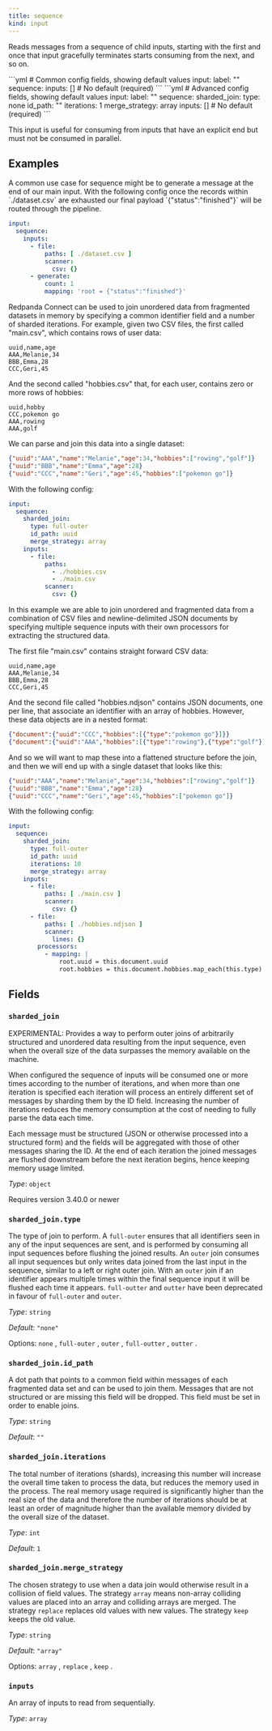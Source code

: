 ```yaml
---
title: sequence
kind: input
---
```


Reads messages from a sequence of child inputs, starting with the first and once that input gracefully terminates starts consuming from the next, and so on.


<Tabs>
<TabItem label="Common">
```yml
# Common config fields, showing default values
input:
  label: ""
  sequence:
    inputs: [] # No default (required)
```
</TabItem>
<TabItem label="Advanced">
```yml
# Advanced config fields, showing default values
input:
  label: ""
  sequence:
    sharded_join:
      type: none
      id_path: ""
      iterations: 1
      merge_strategy: array
    inputs: [] # No default (required)
```
</TabItem>
</Tabs>

This input is useful for consuming from inputs that have an explicit end but must not be consumed in parallel.

## Examples

<Tabs>
<TabItem label="End of Stream Message">
A common use case for sequence might be to generate a message at the end of our main input. With the following config once the records within `./dataset.csv` are exhausted our final payload `{"status":"finished"}` will be routed through the pipeline.

```yaml
input:
  sequence:
    inputs:
      - file:
          paths: [ ./dataset.csv ]
          scanner:
            csv: {}
      - generate:
          count: 1
          mapping: 'root = {"status":"finished"}'
```

</TabItem>
<TabItem label="Joining Data (Simple)">
Redpanda Connect can be used to join unordered data from fragmented datasets in memory by specifying a common identifier field and a number of sharded iterations. For example, given two CSV files, the first called "main.csv", which contains rows of user data:

```csv
uuid,name,age
AAA,Melanie,34
BBB,Emma,28
CCC,Geri,45
```

And the second called "hobbies.csv" that, for each user, contains zero or more rows of hobbies:

```csv
uuid,hobby
CCC,pokemon go
AAA,rowing
AAA,golf
```

We can parse and join this data into a single dataset:

```json
{"uuid":"AAA","name":"Melanie","age":34,"hobbies":["rowing","golf"]}
{"uuid":"BBB","name":"Emma","age":28}
{"uuid":"CCC","name":"Geri","age":45,"hobbies":["pokemon go"]}
```

With the following config:

```yaml
input:
  sequence:
    sharded_join:
      type: full-outer
      id_path: uuid
      merge_strategy: array
    inputs:
      - file:
          paths:
            - ./hobbies.csv
            - ./main.csv
          scanner:
            csv: {}
```

</TabItem>
<TabItem label="Joining Data (Advanced)">
In this example we are able to join unordered and fragmented data from a combination of CSV files and newline-delimited JSON documents by specifying multiple sequence inputs with their own processors for extracting the structured data.

The first file "main.csv" contains straight forward CSV data:

```csv
uuid,name,age
AAA,Melanie,34
BBB,Emma,28
CCC,Geri,45
```

And the second file called "hobbies.ndjson" contains JSON documents, one per line, that associate an identifier with an array of hobbies. However, these data objects are in a nested format:

```json
{"document":{"uuid":"CCC","hobbies":[{"type":"pokemon go"}]}}
{"document":{"uuid":"AAA","hobbies":[{"type":"rowing"},{"type":"golf"}]}}
```

And so we will want to map these into a flattened structure before the join, and then we will end up with a single dataset that looks like this:

```json
{"uuid":"AAA","name":"Melanie","age":34,"hobbies":["rowing","golf"]}
{"uuid":"BBB","name":"Emma","age":28}
{"uuid":"CCC","name":"Geri","age":45,"hobbies":["pokemon go"]}
```

With the following config:

```yaml
input:
  sequence:
    sharded_join:
      type: full-outer
      id_path: uuid
      iterations: 10
      merge_strategy: array
    inputs:
      - file:
          paths: [ ./main.csv ]
          scanner:
            csv: {}
      - file:
          paths: [ ./hobbies.ndjson ]
          scanner:
            lines: {}
        processors:
          - mapping: |
              root.uuid = this.document.uuid
              root.hobbies = this.document.hobbies.map_each(this.type)
```

</TabItem>
</Tabs>

## Fields

### `sharded_join`

EXPERIMENTAL: Provides a way to perform outer joins of arbitrarily structured and unordered data resulting from the input sequence, even when the overall size of the data surpasses the memory available on the machine.

When configured the sequence of inputs will be consumed one or more times according to the number of iterations, and when more than one iteration is specified each iteration will process an entirely different set of messages by sharding them by the ID field. Increasing the number of iterations reduces the memory consumption at the cost of needing to fully parse the data each time.

Each message must be structured (JSON or otherwise processed into a structured form) and the fields will be aggregated with those of other messages sharing the ID. At the end of each iteration the joined messages are flushed downstream before the next iteration begins, hence keeping memory usage limited.


*Type*: `object`

Requires version 3.40.0 or newer

### `sharded_join.type`

The type of join to perform. A `full-outer` ensures that all identifiers seen in any of the input sequences are sent, and is performed by consuming all input sequences before flushing the joined results. An `outer` join consumes all input sequences but only writes data joined from the last input in the sequence, similar to a left or right outer join. With an `outer` join if an identifier appears multiple times within the final sequence input it will be flushed each time it appears. `full-outter` and `outter` have been deprecated in favour of `full-outer` and `outer`.


*Type*: `string`

*Default*: `"none"`

Options:
`none`
, `full-outer`
, `outer`
, `full-outter`
, `outter`
.

### `sharded_join.id_path`

A dot path that points to a common field within messages of each fragmented data set and can be used to join them. Messages that are not structured or are missing this field will be dropped. This field must be set in order to enable joins.


*Type*: `string`

*Default*: `""`

### `sharded_join.iterations`

The total number of iterations (shards), increasing this number will increase the overall time taken to process the data, but reduces the memory used in the process. The real memory usage required is significantly higher than the real size of the data and therefore the number of iterations should be at least an order of magnitude higher than the available memory divided by the overall size of the dataset.


*Type*: `int`

*Default*: `1`

### `sharded_join.merge_strategy`

The chosen strategy to use when a data join would otherwise result in a collision of field values. The strategy `array` means non-array colliding values are placed into an array and colliding arrays are merged. The strategy `replace` replaces old values with new values. The strategy `keep` keeps the old value.


*Type*: `string`

*Default*: `"array"`

Options:
`array`
, `replace`
, `keep`
.

### `inputs`

An array of inputs to read from sequentially.


*Type*: `array`




